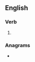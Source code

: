 ==English==

===Verb===
{{head|en|verb form}}

# {{en-past of|sign in}}

===Anagrams===
* {{anagrams|en|indigens}}